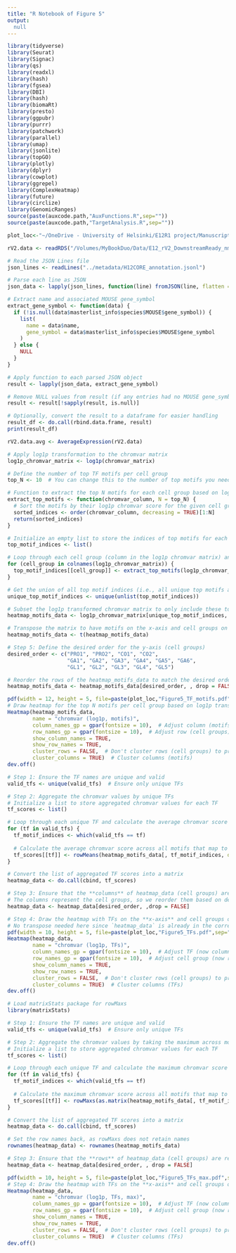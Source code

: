 ```yaml
---
title: "R Notebook of Figure 5"
output: 
  null
---
```


```r
library(tidyverse)
library(Seurat)
library(Signac)
library(qs)
library(readxl)
library(hash)
library(fgsea)
library(DBI)
library(hash)
library(biomaRt)
library(presto)
library(ggpubr)
library(purrr)
library(patchwork)
library(parallel)
library(umap)
library(jsonlite)
library(topGO)
library(plotly)
library(dplyr)
library(cowplot)
library(ggrepel)
library(ComplexHeatmap)
library(future)
library(circlize)
library(GenomicRanges)
source(paste(auxcode.path,"AuxFunctions.R",sep=""))
source(paste(auxcode.path,"TargetAnalysis.R",sep=""))

plot_loc<-"~/OneDrive - University of Helsinki/E12R1 project/Manuscript I - Regulation of Tal1 dependent rV2 lineage bifurcation/Figures/plots/Fig5/"
```

```r
rV2.data <- readRDS("/Volumes/MyBookDuo/Data/E12_rV2_DownstreamReady_nmm_.240806.Rds")

# Read the JSON Lines file
json_lines <- readLines("../metadata/H12CORE_annotation.jsonl")

# Parse each line as JSON
json_data <- lapply(json_lines, function(line) fromJSON(line, flatten = TRUE))

# Extract name and associated MOUSE gene_symbol
extract_gene_symbol <- function(data) {
  if (!is.null(data$masterlist_info$species$MOUSE$gene_symbol)) {
    list(
      name = data$name,
      gene_symbol = data$masterlist_info$species$MOUSE$gene_symbol
    )
  } else {
    NULL
  }
}

# Apply function to each parsed JSON object
result <- lapply(json_data, extract_gene_symbol)

# Remove NULL values from result (if any entries had no MOUSE gene_symbol)
result <- result[!sapply(result, is.null)]

# Optionally, convert the result to a dataframe for easier handling
result_df <- do.call(rbind.data.frame, result)
print(result_df)
```

```r
rV2.data.avg <- AverageExpression(rV2.data)
```

```r
# Apply log1p transformation to the chromvar matrix
log1p_chromvar_matrix <- log1p(chromvar_matrix)

# Define the number of top TF motifs per cell group
top_N <- 10  # You can change this to the number of top motifs you need

# Function to extract the top N motifs for each cell group based on log1p transformed data
extract_top_motifs <- function(chromvar_column, N = top_N) {
  # Sort the motifs by their log1p chromvar score for the given cell group and select the top N
  sorted_indices <- order(chromvar_column, decreasing = TRUE)[1:N]
  return(sorted_indices)
}

# Initialize an empty list to store the indices of top motifs for each cell group
top_motif_indices <- list()

# Loop through each cell group (column in the log1p chromvar matrix) and extract the top N motifs
for (cell_group in colnames(log1p_chromvar_matrix)) {
  top_motif_indices[[cell_group]] <- extract_top_motifs(log1p_chromvar_matrix[, cell_group])
}

# Get the union of all top motif indices (i.e., all unique top motifs across all cell groups)
unique_top_motif_indices <- unique(unlist(top_motif_indices))

# Subset the log1p transformed chromvar matrix to only include these top motifs
heatmap_motifs_data <- log1p_chromvar_matrix[unique_top_motif_indices, , drop = FALSE]

# Transpose the matrix to have motifs on the x-axis and cell groups on the y-axis
heatmap_motifs_data <- t(heatmap_motifs_data)

# Step 5: Define the desired order for the y-axis (cell groups)
desired_order <- c("PRO1", "PRO2", "CO1", "CO2", 
                   "GA1", "GA2", "GA3", "GA4", "GA5", "GA6", 
                   "GL1", "GL2", "GL3", "GL4", "GL5")

# Reorder the rows of the heatmap_motifs_data to match the desired order
heatmap_motifs_data <- heatmap_motifs_data[desired_order, , drop = FALSE]

pdf(width = 12, height = 5, file=paste(plot_loc,"Figure5_TF_motifs.pdf",sep=""))
# Draw heatmap for the top N motifs per cell group based on log1p transformed data
Heatmap(heatmap_motifs_data,
        name = "chromvar (log1p, motifs)",
        column_names_gp = gpar(fontsize = 10),  # Adjust column (motifs) font size
        row_names_gp = gpar(fontsize = 10),  # Adjust row (cell groups) font size
        show_column_names = TRUE,
        show_row_names = TRUE,
        cluster_rows = FALSE,  # Don't cluster rows (cell groups) to preserve the order
        cluster_columns = TRUE)  # Cluster columns (motifs)
dev.off()
```


```r
# Step 1: Ensure the TF names are unique and valid
valid_tfs <- unique(valid_tfs)  # Ensure only unique TFs

# Step 2: Aggregate the chromvar values by unique TFs
# Initialize a list to store aggregated chromvar values for each TF
tf_scores <- list()

# Loop through each unique TF and calculate the average chromvar score for motifs that map to it
for (tf in valid_tfs) {
  tf_motif_indices <- which(valid_tfs == tf)
  
  # Calculate the average chromvar score across all motifs that map to this TF
  tf_scores[[tf]] <- rowMeans(heatmap_motifs_data[, tf_motif_indices, drop = FALSE])
}

# Convert the list of aggregated TF scores into a matrix
heatmap_data <- do.call(cbind, tf_scores)

# Step 3: Ensure that the **columns** of heatmap_data (cell groups) are reordered according to the desired order of cell groups
# The columns represent the cell groups, so we reorder them based on desired_order
heatmap_data <- heatmap_data[desired_order, ,drop = FALSE]

# Step 4: Draw the heatmap with TFs on the **x-axis** and cell groups on the **y-axis**
# No transpose needed here since `heatmap_data` is already in the correct orientation
pdf(width = 10, height = 5, file=paste(plot_loc,"Figure5_TFs.pdf",sep=""))
Heatmap(heatmap_data,
        name = "chromvar (log1p, TFs)",
        column_names_gp = gpar(fontsize = 10),  # Adjust TF (now columns) font size
        row_names_gp = gpar(fontsize = 10),  # Adjust cell group (now rows) font size
        show_column_names = TRUE,
        show_row_names = TRUE,
        cluster_rows = FALSE,  # Don't cluster rows (cell groups) to preserve the order
        cluster_columns = TRUE)  # Cluster columns (TFs)
dev.off()
```

```r
# Load matrixStats package for rowMaxs
library(matrixStats)

# Step 1: Ensure the TF names are unique and valid
valid_tfs <- unique(valid_tfs)  # Ensure only unique TFs

# Step 2: Aggregate the chromvar values by taking the maximum across motifs for each TF
# Initialize a list to store aggregated chromvar values for each TF
tf_scores <- list()

# Loop through each unique TF and calculate the maximum chromvar score for motifs that map to it
for (tf in valid_tfs) {
  tf_motif_indices <- which(valid_tfs == tf)
  
  # Calculate the maximum chromvar score across all motifs that map to this TF
  tf_scores[[tf]] <- rowMaxs(as.matrix(heatmap_motifs_data[, tf_motif_indices, drop = FALSE]))
}

# Convert the list of aggregated TF scores into a matrix
heatmap_data <- do.call(cbind, tf_scores)

# Set the row names back, as rowMaxs does not retain names
rownames(heatmap_data) <- rownames(heatmap_motifs_data)

# Step 3: Ensure that the **rows** of heatmap_data (cell groups) are reordered according to the desired order of cell groups
heatmap_data <- heatmap_data[desired_order, , drop = FALSE]

pdf(width = 10, height = 5, file=paste(plot_loc,"Figure5_TFs_max.pdf",sep=""))
# Step 4: Draw the heatmap with TFs on the **x-axis** and cell groups on the **y-axis**
Heatmap(heatmap_data,
        name = "chromvar (log1p, TFs, max)",
        column_names_gp = gpar(fontsize = 10),  # Adjust TF (now columns) font size
        row_names_gp = gpar(fontsize = 10),  # Adjust cell group (now rows) font size
        show_column_names = TRUE,
        show_row_names = TRUE,
        cluster_rows = FALSE,  # Don't cluster rows (cell groups) to preserve the order
        cluster_columns = TRUE)  # Cluster columns (TFs)
dev.off()
```

